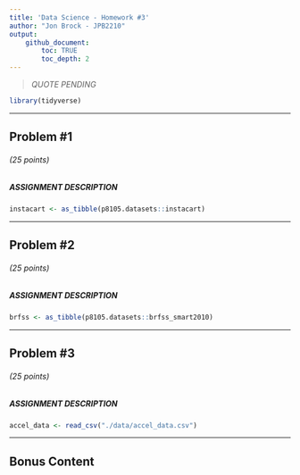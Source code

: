 ```yaml
---
title: 'Data Science - Homework #3'
author: "Jon Brock - JPB2210"
output: 
    github_document:
        toc: TRUE
        toc_depth: 2
---
```


> *QUOTE PENDING*

```r
library(tidyverse)
```

***

## Problem #1
###### (*25 points*)
##### *ASSIGNMENT DESCRIPTION*

```r
instacart <- as_tibble(p8105.datasets::instacart)
```

***

## Problem #2
###### (*25 points*)
##### *ASSIGNMENT DESCRIPTION*

```r
brfss <- as_tibble(p8105.datasets::brfss_smart2010)
```

***

## Problem #3
###### (*25 points*)
##### *ASSIGNMENT DESCRIPTION*

```r
accel_data <- read_csv("./data/accel_data.csv")
```

***

## Bonus Content

